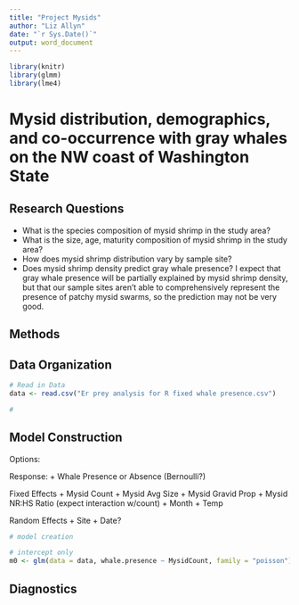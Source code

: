 ```yaml
---
title: "Project Mysids"
author: "Liz Allyn"
date: "`r Sys.Date()`"
output: word_document
---
```


```r
library(knitr)
library(glmm)
library(lme4)
```

# Mysid distribution, demographics, and co-occurrence with gray whales on the NW coast of Washington State

## Research Questions
+ What is the species composition of mysid shrimp in the study area?
+ What is the size, age, maturity composition of mysid shrimp in the study area?
+ How does mysid shrimp distribution vary by sample site?
+ Does mysid shrimp density predict gray whale presence?
I expect that gray whale presence will be partially explained by mysid shrimp density, but that our sample sites aren't able to comprehensively represent the presence of patchy mysid swarms, so the prediction may not be very good.

## Methods


## Data Organization

```r
# Read in Data
data <- read.csv("Er prey analysis for R fixed whale presence.csv")

#


```


## Model Construction

Options:

Response:
+ Whale Presence or Absence (Bernoulli?)

Fixed Effects
+ Mysid Count
+ Mysid Avg Size
+ Mysid Gravid Prop
+ Mysid NR:HS Ratio (expect interaction w/count)
+ Month
+ Temp

Random Effects
+ Site
+ Date?

```r
# model creation

# intercept only
m0 <- glm(data = data, whale.presence ~ MysidCount, family = "poisson")
```

## Diagnostics

```r

```


